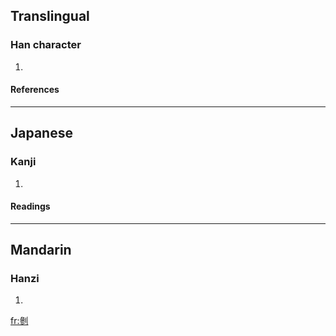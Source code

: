 ==Translingual==
===Han character===
{{Han char|rn=18|rad=刀|as=11|sn=13|four=2220<sub>0</sub>|canj=戈竹中弓 (IHLN)}}
# {{defn|Han}}
====References====
{{Han ref|kx=0143.320|dkj=02159|dj=0324.110|hdz=10354.170|uh=527C|ud=21116|bh=DCC9|bd=56521}}
----
==Japanese==
===Kanji===
{{ja-kanji|grade=|rs=刀11}}
# {{defn|Japanese}} 
====Readings====
{{ja-readings|on=[[さん]] (san), [[せう]] (seu)|kun=[[かる]] (karu), [[たつ]] (tatsu)}}
----
==Mandarin==
===Hanzi===
{{cmn-hanzi|pin=[[shān]] ([[shan1]])|wg=shan<sup>1</sup>}}
# {{defn|Mandarin}}

[[fr:剼]]